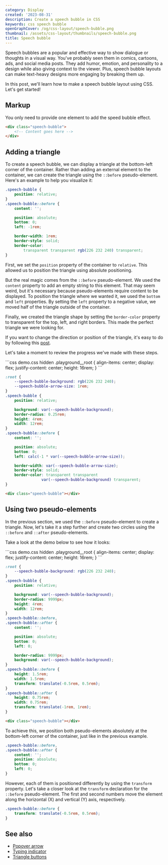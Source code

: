 ```yaml
---
category: Display
created: '2023-08-31'
description: Create a speech bubble in CSS
keywords: css speech bubble
openGraphCover: /og/css-layout/speech-bubble.png
thumbnail: /assets/css-layout/thumbnails/speech-bubble.png
title: Speech bubble
---
```


Speech bubbles are a popular and effective way to show dialogue or thoughts in a visual way. You've probably seen them in comics, cartoons, ads, and social media posts. They add humor, emotion, and personality to a design while also giving context to the viewer. Plus, speech bubble layouts can make text-heavy designs more engaging by breaking them up.

In this post, we'll learn how to make a speech bubble layout using CSS. Let's get started!

## Markup

You only need to provide one element to add the speed bubble effect.

```html
<div class="speech-bubble">
    <!-- Content goes here -->
</div>
```

## Adding a triangle

To create a speech bubble, we can display a triangle at the bottom-left corner of the container. Rather than adding an external element to the container, we can create the triangle using the `::before` pseudo-element. Here's an example to help you visualize it:

```css
.speech-bubble {
    position: relative;
}
.speech-bubble::before {
    content: '';

    position: absolute;
    bottom: 0;
    left: -1rem;

    border-width: 1rem;
    border-style: solid;
    border-color:
        transparent transparent rgb(226 232 240) transparent;
}
```

First, we set the `position` property of the container to `relative`. This allowed us to position the triangle using absolute positioning.

But the real magic comes from the `::before` pseudo-element. We used the `content` property to add an empty string to this element. That may seem weird, but it's necessary because pseudo-elements require content to be displayed. To position the triangle where we wanted it, we used the `bottom` and `left` properties. By setting the `left` property to a negative value, we moved half of the triangle outside of the container.

Finally, we created the triangle shape by setting the `border-color` property to transparent for the top, left, and right borders. This made the perfect triangle we were looking for.

If you want to change the direction or position of the triangle, it's easy to do by following this [post](https://phuoc.ng/collection/css-layout/triangle-buttons).

Let's take a moment to review the progress we've made with these steps.

<Playground>
```css demo.css hidden
.playground__root {
    align-items: center;
    display: flex;
    justify-content: center;
    height: 16rem;
}
```

```css
:root {
    --speech-bubble-background: rgb(226 232 240);
    --speech-bubble-arrow-size: 1rem;
}
.speech-bubble {
    position: relative;

    background: var(--speech-bubble-background);
    border-radius: 0.25rem;
    height: 4rem;
    width: 12rem;
}
.speech-bubble::before {
    content: '';

    position: absolute;
    bottom: 0;
    left: calc(-1 * var(--speech-bubble-arrow-size));

    border-width: var(--speech-bubble-arrow-size);
    border-style: solid;
    border-color: transparent transparent
                var(--speech-bubble-background) transparent;
}
```

```html
<div class="speech-bubble"></div>
```
</Playground>

## Using two pseudo-elements

In the previous section, we used the `::before` pseudo-element to create a triangle. Now, let's take it a step further and create two circles using the `::before` and `::after` pseudo-elements.

Take a look at the demo below to see how it looks:

<Playground>
```css demo.css hidden
.playground__root {
    align-items: center;
    display: flex;
    justify-content: center;
    height: 16rem;
}
```

```css
:root {
    --speech-bubble-background: rgb(226 232 240);
}
.speech-bubble {
    position: relative;

    background: var(--speech-bubble-background);
    border-radius: 9999px;
    height: 4rem;
    width: 12rem;
}
.speech-bubble::before,
.speech-bubble::after {
    content: '';

    position: absolute;
    bottom: 0;
    left: 0;

    border-radius: 9999px;
    background: var(--speech-bubble-background);
}
.speech-bubble::before {
    height: 1.5rem;
    width: 1.5rem;
    transform: translate(-0.5rem, 0.5rem);
}
.speech-bubble::after {
    height: 0.75rem;
    width: 0.75rem;
    transform: translate(-1rem, 1rem);
}
```

```html
<div class="speech-bubble"></div>
```
</Playground>

To achieve this, we position both pseudo-elements absolutely at the bottom-left corner of the container, just like in the previous example.

```css
.speech-bubble::before,
.speech-bubble::after {
    content: '';
    position: absolute;
    bottom: 0;
    left: 0;
}
```

However, each of them is positioned differently by using the `transform` property. Let's take a closer look at the `transform` declaration for the `::before` pseudo-element. The first and second numbers move the element along the horizontal (X) and vertical (Y) axis, respectively.

```css
.speech-bubble::before {
    transform: translate(-0.5rem, 0.5rem);
}
```

## See also

-   [Popover arrow](https://phuoc.ng/collection/css-layout/popover-arrow)
-   [Typing indicator](https://phuoc.ng/collection/css-animation/typing-indicator)
-   [Triangle buttons](https://phuoc.ng/collection/css-layout/triangle-buttons)
